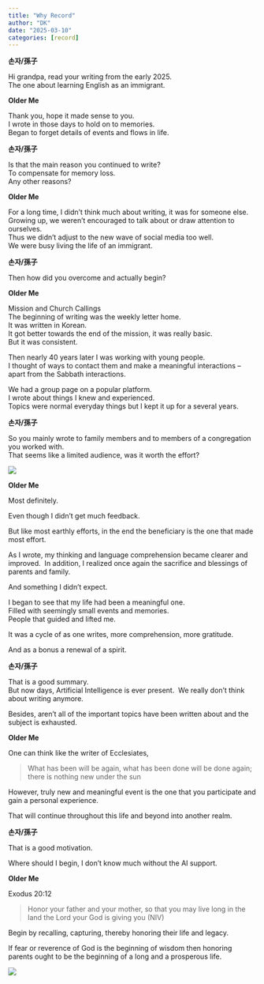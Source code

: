 ```yaml
---
title: "Why Record"
author: "DK"
date: "2025-03-10"
categories: [record]
---
```


**손자/孫子**

Hi grandpa, read your writing from the early 2025.\
The one about learning English as an immigrant.

**Older Me**

Thank you, hope it made sense to you.\
I wrote in those days to hold on to memories.\
Began to forget details of events and flows in life.

**손자/孫子**

Is that the main reason you continued to write?\
To compensate for memory loss.\
Any other reasons?

**Older Me**

For a long time, I didn't think much about writing, it was for someone else.\
Growing up, we weren't encouraged to talk about or draw attention to ourselves.\
Thus we didn't adjust to the new wave of social media too well.\
We were busy living the life of an immigrant.

**손자/孫子**

Then how did you overcome and actually begin?

**Older Me**

Mission and Church Callings\
The beginning of writing was the weekly letter home.\
It was written in Korean.\
It got better towards the end of the mission, it was really basic.\
But it was consistent.

Then nearly 40 years later I was working with young people.\
I thought of ways to contact them and make a meaningful interactions -- apart from the Sabbath interactions.

We had a group page on a popular platform.\
I wrote about things I knew and experienced.\
Topics were normal everyday things but I kept it up for a several years.

**손자/孫子**

So you mainly wrote to family members and to members of a congregation you worked with.\
That seems like a limited audience, was it worth the effort?

![](images/DSC_9174%20Copy%20Copy.JPG)

**Older Me**

Most definitely.

Even though I didn't get much feedback.

But like most earthly efforts, in the end the beneficiary is the one that made most effort.

As I wrote, my thinking and language comprehension became clearer and improved.  In addition, I realized once again the sacrifice and blessings of parents and family.

And something I didn't expect.

I began to see that my life had been a meaningful one.\
Filled with seemingly small events and memories.\
People that guided and lifted me.

It was a cycle of as one writes, more comprehension, more gratitude.

And as a bonus a renewal of a spirit.

**손자/孫子**

That is a good summary.\
But now days, Artificial Intelligence is ever present.  We really don't think about writing anymore.

Besides, aren't all of the important topics have been written about and the subject is exhausted.

**Older Me**

One can think like the writer of Ecclesiates,

> What has been will be again, what has been done will be done again; there is nothing new under the sun

However, truly new and meaningful event is the one that you participate and gain a personal experience.

That will continue throughout this life and beyond into another realm.

**손자/孫子**

That is a good motivation.

Where should I begin, I don't know much without the AI support.

**Older Me**

Exodus 20:12

> Honor your father and your mother, so that you may live long in the land the Lord your God is giving you (NIV)

Begin by recalling, capturing, thereby honoring their life and legacy.

If fear or reverence of God is the beginning of wisdom then honoring parents ought to be the beginning of a long and a prosperous life.

![](images/20250312_174700~2.jpg)